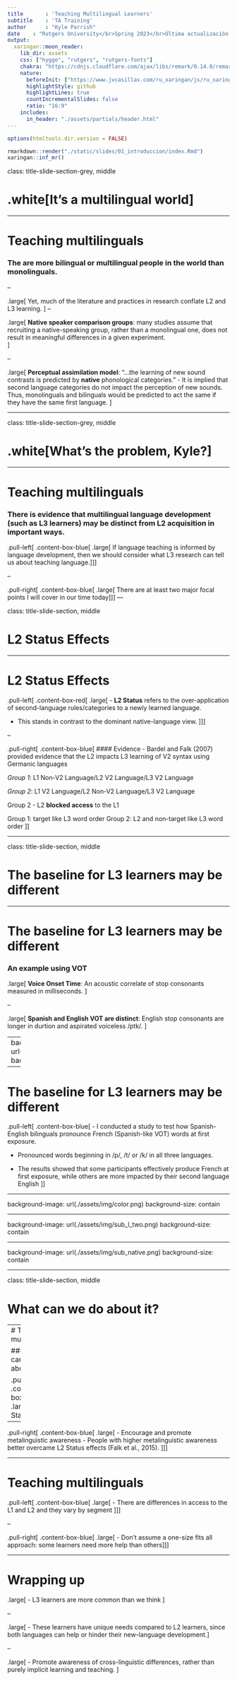 ```yaml
---
title       : 'Teaching Multilingual Learners'
subtitle    : 'TA Training'
author      : "Kyle Parrish"
date    : "Rutgers University</br>Spring 2023</br>Última actualización: `r Sys.Date()`"
output:
  xaringan::moon_reader:
    lib_dir: assets
    css: ["hygge", "rutgers", "rutgers-fonts"]
    chakra: "https://cdnjs.cloudflare.com/ajax/libs/remark/0.14.0/remark.min.js"
    nature:
      beforeInit: ["https://www.jvcasillas.com/ru_xaringan/js/ru_xaringan.js"]
      highlightStyle: github
      highlightLines: true
      countIncrementalSlides: false
      ratio: "16:9"
    includes:
      in_header: "./assets/partials/header.html"
---
```


```r
options(htmltools.dir.version = FALSE)
```

```r
rmarkdown::render("./static/slides/01_introduccion/index.Rmd")
xaringan::inf_mr()
```


class: title-slide-section-grey, middle

# .white[It's a multilingual world]

---

# Teaching multilinguals

###  The are **more bilingual or multilingual people** in the world than monolinguals.

--

.large[
Yet, much of the literature and practices in research conflate L2 and L3 learning. 
] 
--

.large[
<ru-blockquote>
**Native speaker comparison groups**: many studies assume that recruiting a native-speaking group, rather than a monolingual one, does not result in meaningful differences in a given experiment.  
</ru-blockquote>
]

--

.large[
<ru-blockquote>
**Perceptual assimilation model**: "...the learning of new sound contrasts is predicted by **native** phonological categories." - It is implied that second language categories do not impact the perception of new sounds. Thus, monolinguals and bilinguals would be predicted to act the same if they have the same first language.
</ru-blockquote>
]

---

class: title-slide-section-grey, middle

# .white[What's the problem, Kyle?]

---

# Teaching multilinguals

### There is evidence that multilingual language development (such as L3 learners) may be distinct from L2 acquisition in important ways.

.pull-left[
.content-box-blue[
.large[
If language teaching is informed by language development, then we should consider what L3 research can tell us about teaching language.
]]]

--

.pull-right[
.content-box-blue[
.large[
There are at least two major focal points I will cover in our time today
]]]
---

class: title-slide-section, middle

# L2 Status Effects 

---

# L2 Status Effects 

.pull-left[
.content-box-red[
.large[
- **L2 Status** refers to the over-application of second-language rules/categories to a newly learned language.

- This stands in contrast to the dominant native-language view. 
]]]

--

.pull-right[
.content-box-blue[
#### Evidence
- Bardel and Falk (2007) provided evidence that the L2 impacts L3 learning of V2 syntax using Germanic languages

*Group 1*: L1 Non-V2 Language/L2 V2 Language/L3 V2 Language

*Group 2*: L1 V2 Language/L2 Non-V2 Language/L3 V2 Language

Group 2 - L2 **blocked access** to the L1

Group 1: target like L3 word order
Group 2: L2 and non-target like L3 word order
]]

---

class: title-slide-section, middle

# The baseline for L3 learners may be different

---

# The baseline for L3 learners may be different

### An example using VOT 
.large[
<ru-blockquote>
**Voice Onset Time**: An acoustic correlate of stop consonants measured in milliseconds.
</ru-blockquote>
]

--

.large[
<ru-blockquote>
**Spanish and English VOT are distinct**: English stop consonants are longer in durtion and aspirated voiceless /ptk/.
</ru-blockquote>
]

---
background-image: url(./assets/img/vot_ex.png)
background-size: contain

---

# The baseline for L3 learners may be different

.pull-left[
.content-box-blue[
- I conducted a study to test how Spanish-English bilinguals pronounce French (Spanish-like VOT) words at first exposure.  

- Pronounced words beginning in /p/, /t/ or /k/ in all three languages.

- The results showed that some participants effectively produce French at first exposure, while others are more impacted by their second language English
]]

---

background-image: url(./assets/img/color.png)
background-size: contain

---

background-image: url(./assets/img/sub_l_two.png)
background-size: contain

---

background-image: url(./assets/img/sub_native.png)
background-size: contain

---

class: title-slide-section, middle

# What can we do about it?


---
# Teaching multilinguals

### What can we do about it?

.pull-left[
.content-box-blue[
.large[
- L2 Status 
]]]

--

.pull-right[
.content-box-blue[
.large[
- Encourage and promote metalinguistic awareness 
 - People with higher metalinguistic awareness better overcame L2 Status effects (Falk et al., 2015). 
]]]
 
---

# Teaching multilinguals

.pull-left[
.content-box-blue[
.large[
- There are differences in access to the L1 and L2 and they vary by segment 
]]]

--

.pull-right[
.content-box-blue[
.large[
- Don't assume a one-size fits all approach: some learners need more help than others
]]]

---

# Wrapping up 

.large[
- L3 learners are more common than we think 
]

--

.large[
- These learners have unique needs compared to L2 learners, since both languages can help or hinder their new-language development.
]

--

.large[
- Promote awareness of cross-linguistic differences, rather than purely implicit learning and teaching. 
]